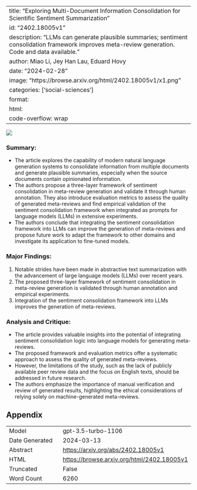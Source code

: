 
---
title: "Exploring Multi-Document Information Consolidation for Scientific Sentiment Summarization"
id: "2402.18005v1"
description: "LLMs can generate plausible summaries; sentiment consolidation framework improves meta-review generation. Code and data available."
author: Miao Li, Jey Han Lau, Eduard Hovy
date: "2024-02-28"
image: "https://browse.arxiv.org/html/2402.18005v1/x1.png"
categories: ['social-sciences']
format:
  html:
    code-overflow: wrap
---

![](https://browse.arxiv.org/html/2402.18005v1/x1.png)

### **Summary:**
- The article explores the capability of modern natural language generation systems to consolidate information from multiple documents and generate plausible summaries, especially when the source documents contain opinionated information.
- The authors propose a three-layer framework of sentiment consolidation in meta-review generation and validate it through human annotation. They also introduce evaluation metrics to assess the quality of generated meta-reviews and find empirical validation of the sentiment consolidation framework when integrated as prompts for language models (LLMs) in extensive experiments.
- The authors conclude that integrating the sentiment consolidation framework into LLMs can improve the generation of meta-reviews and propose future work to adapt the framework to other domains and investigate its application to fine-tuned models.

### Major Findings:
1. Notable strides have been made in abstractive text summarization with the advancement of large language models (LLMs) over recent years.
2. The proposed three-layer framework of sentiment consolidation in meta-review generation is validated through human annotation and empirical experiments.
3. Integration of the sentiment consolidation framework into LLMs improves the generation of meta-reviews.

### Analysis and Critique:
- The article provides valuable insights into the potential of integrating sentiment consolidation logic into language models for generating meta-reviews.
- The proposed framework and evaluation metrics offer a systematic approach to assess the quality of generated meta-reviews.
- However, the limitations of the study, such as the lack of publicly available peer review data and the focus on English texts, should be addressed in future research.
- The authors emphasize the importance of manual verification and review of generated results, highlighting the ethical considerations of relying solely on machine-generated meta-reviews.

## Appendix

|          |          |
|----------|----------|
| Model     | gpt-3.5-turbo-1106       |
| Date Generated     | 2024-03-13       |
| Abstract | [https://arxiv.org/abs/2402.18005v1](https://arxiv.org/abs/2402.18005v1)        |
| HTML     | [https://browse.arxiv.org/html/2402.18005v1](https://browse.arxiv.org/html/2402.18005v1)       |
| Truncated       | False       |
| Word Count       | 6260       |